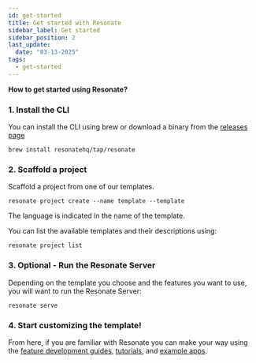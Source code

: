 ```yaml
---
id: get-started
title: Get started with Resonate
sidebar_label: Get started
sidebar_position: 2
last_update:
  date: "03-13-2025"
tags:
  - get-started
---
```


**How to get started using Resonate?**

### 1. Install the CLI

You can install the CLI using brew or download a binary from the [releases page](https://github.com/resonatehq/resonate/releases)

```shell
brew install resonatehq/tap/resonate
```

### 2. Scaffold a project

Scaffold a project from one of our templates.

```shell
resonate project create --name template --template
```

The language is indicated in the name of the template.

You can list the available templates and their descriptions using:

```shell
resonate project list
```

### 3. Optional - Run the Resonate Server

Depending on the template you choose and the features you want to use, you will want to run the Resonate Server:

```shell
resonate serve
```

### 4. Start customizing the template!

From here, if you are familiar with Resonate you can make your way using the [feature development guides](/develop), [tutorials](/learn), and [example apps](https://github.com/resonatehq/awesome-examples).
